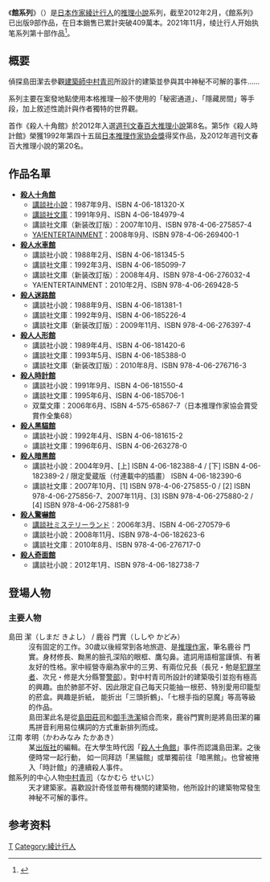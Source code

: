 {{CGroup/文學}}
《'''館系列'''》（{{lang-ja|館シリーズ}}）是[[日本|日本]][[作家|作家]][[綾辻行人|綾辻行人]]的[[推理小說|推理小說]]系列，截至2012年2月，《館系列》已出版9部作品，在日本銷售已累計突破409萬本。2021年11月，绫辻行人开始执笔系列第十部作品<ref>{{cite web |author1=綾辻行人 |url=https://twitter.com/ayatsujiyukito/status/1465220071945498626 |website=Twitter |accessdate=2021-12-12 |language=ja |date=2021-11-29 |title=存档副本 |archive-date=2021-12-12 |archive-url=https://web.archive.org/web/20211212091253/https://twitter.com/ayatsujiyukito/status/1465220071945498626 |dead-url=no }}</ref>。

== 概要 ==
偵探島田潔去參觀[[建築師|建築師]][[中村青司|中村青司]]所設計的建築並參與其中神秘不可解的事件……

系列主要在案發地點使用本格推理一般不使用的「秘密通道」、「隱藏房間」等手段，加上敘述性詭計與作者獨特的世界觀。

首作《殺人十角館》於2012年入選[[週刊文春百大推理小說|週刊文春百大推理小說]]第8名。第5作《殺人時計館》榮獲1992年第四十五屆[[日本推理作家协会獎|日本推理作家协会獎]]得奖作品，及2012年週刊文春百大推理小說的第20名。

== 作品名單 ==
* '''[[殺人十角館|殺人十角館]]'''
** [[講談社小說|講談社小說]]：1987年9月、ISBN 4-06-181320-X
** [[講談社文庫|講談社文庫]]：1991年9月、ISBN 4-06-184979-4
** 講談社文庫（新装改訂版）：2007年10月、ISBN 978-4-06-275857-4
** [[YA!ENTERTAINMENT|YA!ENTERTAINMENT]]：2008年9月、ISBN 978-4-06-269400-1
* '''[[殺人水車館|殺人水車館]]'''
** 講談社小說：1988年2月、ISBN 4-06-181345-5
** 講談社文庫：1992年3月、ISBN 4-06-185099-7
** 講談社文庫（新装改訂版）：2008年4月、ISBN 978-4-06-276032-4
** YA!ENTERTAINMENT：2010年2月、ISBN 978-4-06-269428-5
* '''[[殺人迷路館|殺人迷路館]]'''
** 講談社小說：1988年9月、ISBN 4-06-181381-1
** 講談社文庫：1992年9月、ISBN 4-06-185226-4
** 講談社文庫（新装改訂版）：2009年11月、ISBN 978-4-06-276397-4
* '''[[殺人人形館|殺人人形館]]'''
** 講談社小說：1989年4月、ISBN 4-06-181420-6
** 講談社文庫：1993年5月、ISBN 4-06-185388-0
** 講談社文庫（新装改訂版）：2010年8月、ISBN 978-4-06-276716-3
* '''[[殺人時計館|殺人時計館]]'''
** 講談社小說：1991年9月、ISBN 4-06-181550-4
** 講談社文庫：1995年6月、ISBN 4-06-185706-1
** 双葉文庫：2006年6月、ISBN 4-575-65867-7（日本推理作家協会賞受賞作全集68）
* '''[[殺人黑貓館|殺人黑貓館]]'''
** 講談社小說：1992年4月、ISBN 4-06-181615-2
** 講談社文庫：1996年6月、ISBN 4-06-263278-0
* '''[[殺人暗黑館|殺人暗黑館]]'''
** 講談社小說：2004年9月、[上] ISBN 4-06-182388-4 / [下] ISBN 4-06-182389-2 / 限定愛蔵版（付連載中的插畫） ISBN 4-06-182390-6
** 講談社文庫：2007年10月、[1] ISBN 978-4-06-275855-0 / [2] ISBN 978-4-06-275856-7、2007年11月、[3] ISBN 978-4-06-275880-2 / [4] ISBN 978-4-06-275881-9
* '''[[殺人驚嚇館|殺人驚嚇館]]'''
** [[講談社ミステリーランド|講談社ミステリーランド]]：2006年3月、ISBN 4-06-270579-6
** 講談社小說：2008年11月、ISBN 978-4-06-182623-6
** 講談社文庫：2010年8月、ISBN 978-4-06-276717-0
* '''[[殺人奇面館|殺人奇面館]]'''
** 講談社小說：2012年1月、ISBN 978-4-06-182738-7

== 登場人物 ==
=== 主要人物 ===
;島田 潔（しまだ きよし） / 鹿谷 門實（ししや かどみ）
:沒有固定的工作。30歲以後經常到各地旅遊、是[[推理作家|推理作家]]，筆名鹿谷 門實。身材修長、黝黑的臉孔深陷的眼框、鷹勾鼻。遣詞用語相當謹慎、有著友好的性格。家中經營寺廟為家中的三男、有兩位兄長（長兄・勉是[[犯罪学者|犯罪学者]]、次兄・修是大分縣警[[警部|警部]]）。對中村青司所設計的建築吸引並抱有極高的興趣。由於肺部不好、因此限定自己每天只能抽一根菸、特別愛用印籠型的菸盒。興趣是折紙， 能折出「三頭折鶴」、「七根手指的惡魔」等高等級的作品。
:島田潔此名是從[[島田莊司|島田莊司]]和[[御手洗潔|御手洗潔]]組合而來，鹿谷門實則是將島田潔的羅馬拼音利用易位構詞的方式重新排列而成。
;江南 孝明（かわみなみ たかあき）
:某[[出版社|出版社]]的編輯。在大學生時代因「[[殺人十角館|殺人十角館]]」事件而認識島田潔。之後便時常一起行動， 如一同拜訪「黑貓館」或單獨前往「暗黑館」。也曾被捲入「時計館」的連續殺人事件。
;館系列的中心人物[[中村青司|中村青司]]（なかむら せいじ）
:天才建築家。喜歡設計奇怪並帶有機關的建築物，他所設計的建築物常發生神秘不可解的事件。

==参考资料==
{{Reflist}}

{{DEFAULTSORT:Ayatsuji, Yukito}}
[[Category:日本推理小說|T]]
[[Category:綾辻行人|Category:綾辻行人]]